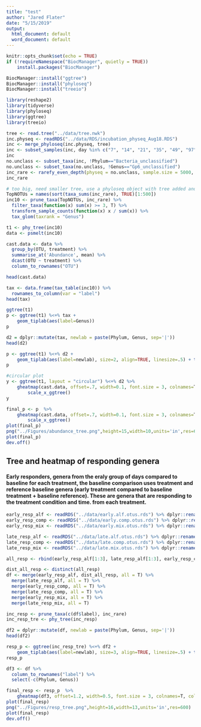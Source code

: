 ```yaml
---
title: "test"
author: "Jared Flater"
date: "5/15/2019"
output:
  html_document: default
  word_document: default
---
```


```r
knitr::opts_chunk$set(echo = TRUE)
if (!requireNamespace("BiocManager", quietly = TRUE))
    install.packages("BiocManager")

BiocManager::install("ggtree")
BiocManager::install("phyloseq")
BiocManager::install("treeio")

library(reshape2)
library(tidyverse)
library(phyloseq)
library(ggtree)
library(treeio)
```
```r
tree <- read.tree("../data/tree.nwk")
inc.physeq <- readRDS("../data/RDS/incubation_physeq_Aug18.RDS")
inc <- merge_phyloseq(inc.physeq, tree)
inc <- subset_samples(inc, day %in% c("7", "14", "21", "35", "49", "97"))
inc
no.unclass <- subset_taxa(inc, !Phylum=="Bacteria_unclassified")
no.unclass <- subset_taxa(no.unclass, !Genus=="Gp6_unclassified")
inc_rare <- rarefy_even_depth(physeq = no.unclass, sample.size = 5000, rngseed = 3242343, verbose = F)
inc_rare
```

```r
# too big, need smaller tree, use a phyloseq object with tree added and then only use one phyla
TopNOTUs = names(sort(taxa_sums(inc_rare), TRUE)[1:500])
inc10 <- prune_taxa(TopNOTUs, inc_rare) %>%
  filter_taxa(function(x) sum(x) >= 3, T) %>%
  transform_sample_counts(function(x) x / sum(x)) %>%
  tax_glom(taxrank = "Genus")

t1 <- phy_tree(inc10)
data <- psmelt(inc10) 
```

```r
cast.data <- data %>% 
  group_by(OTU, treatment) %>% 
  summarise_at('Abundance', mean) %>% 
  dcast(OTU ~ treatment) %>%
  column_to_rownames("OTU")

head(cast.data)  
```

```r
tax <- data.frame(tax_table(inc10)) %>%
  rownames_to_column(var = "label")
head(tax)
```
```r
ggtree(t1)
p <- ggtree(t1) %<+% tax +
    geom_tiplab(aes(label=Genus))
p
```
```r
d2 = dplyr::mutate(tax, newlab = paste(Phylum, Genus, sep='|'))
head(d2)

p <- ggtree(t1) %<+% d2 +
    geom_tiplab(aes(label=newlab), size=2, align=TRUE, linesize=.5) + theme_tree()
p

#circular plot
y <- ggtree(t1, layout = "circular") %<+% d2 %>%
    gheatmap(cast.data, offset=.7, width=0.1, font.size = 3, colnames=T, colnames_angle=-45, hjust=0) %>%
        scale_x_ggtree()
y

final_p <- p  %>%
    gheatmap(cast.data, offset=.7, width=0.1, font.size = 3, colnames=T, colnames_angle=-45, hjust=0) %>%
        scale_x_ggtree()
plot(final_p)
png("../Figures/abundance_tree.png",height=15,width=10,units='in',res=600)
plot(final_p)
dev.off()
```
                         
## Tree and heatmap of responding genera      
#### Early responders, genera from the eraly group of days compared to baseline for each treatment, the baseline comparison uses treatment and reference baseline genera (early treatment compared to baseline treatment + baseline reference). These are genera that are responding to the treatment condition and time. from each treatment. 

```r
early_resp_alf <- readRDS("../data/early.alf.otus.rds") %>% dplyr::rename(Early_Alfalfa = log2FoldChange, label = OTU)
early_resp_comp <- readRDS("../data/early.comp.otus.rds") %>% dplyr::rename(Early_Compost = log2FoldChange, label = OTU)
early_resp_mix <- readRDS("../data/early.mix.otus.rds") %>% dplyr::rename(Early_Mix = log2FoldChange, label = OTU)

late_resp_alf <- readRDS("../data/late.alf.otus.rds") %>% dplyr::rename(Late_Alfalfa = log2FoldChange, label = OTU)
late_resp_comp <- readRDS("../data/late.comp.otus.rds") %>% dplyr::rename(Late_Compost = log2FoldChange, label = OTU)
late_resp_mix <- readRDS("../data/late.mix.otus.rds") %>% dplyr::rename(Late_Mix = log2FoldChange, label = OTU)

all_resp <- rbind(early_resp_alf[1:3], late_resp_alf[1:3], early_resp_comp[1:3], late_resp_comp[1:3], early_resp_mix[1:3], late_resp_mix[1:3])

dist_all_resp <- distinct(all_resp)
df <- merge(early_resp_alf, dist_all_resp, all = T) %>%
  merge(late_resp_alf, all = T) %>%
  merge(early_resp_comp, all = T) %>%
  merge(late_resp_comp, all = T) %>%
  merge(early_resp_mix, all = T) %>%
  merge(late_resp_mix, all = T) 

```
```r
inc_resp <- prune_taxa(c(df$label), inc_rare)
inc_resp_tre <- phy_tree(inc_resp)
```

```r
df2 = dplyr::mutate(df, newlab = paste(Phylum, Genus, sep='|'))
head(df2)
```

```r
resp_p <- ggtree(inc_resp_tre) %<+% df2 +
    geom_tiplab(aes(label=newlab), size=3, align=TRUE, linesize=.5) + theme_tree()
resp_p
```
```r
df3 <- df %>%
  column_to_rownames("label") %>%
  select(-c(Phylum, Genus))
```
```r
final_resp <- resp_p  %>%
    gheatmap(df3, offset=1.2, width=0.5, font.size = 3, colnames=T, colnames_angle=-45, hjust=0, color = "black") 
plot(final_resp)
png("../Figures/resp_tree.png",height=16,width=13,units='in',res=600)
plot(final_resp)
dev.off()
```

